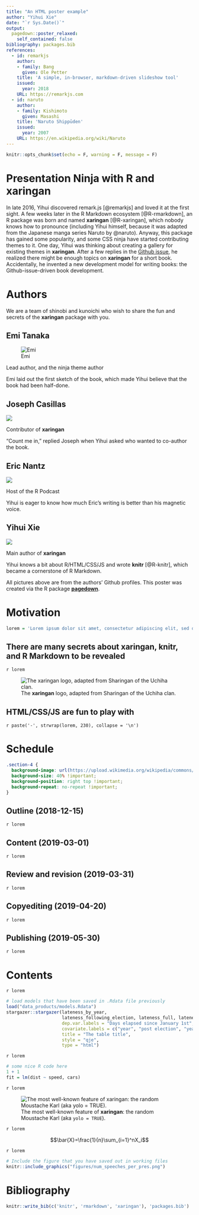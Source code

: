 ```yaml
---
title: "An HTML poster example"
author: "Yihui Xie"
date: "`r Sys.Date()`"
output:
  pagedown::poster_relaxed:
    self_contained: false
bibliography: packages.bib
references:
  - id: remarkjs
    author:
    - family: Bang
      given: Ole Petter
    title: 'A simple, in-browser, markdown-driven slideshow tool'
    issued:
      year: 2018
    URL: https://remarkjs.com
  - id: naruto
    author:
    - family: Kishimoto
      given: Masashi
    title: 'Naruto Shippūden'
    issued:
      year: 2007
    URL: https://en.wikipedia.org/wiki/Naruto
---
```




<!-- In your final paper you won't often want to echo code. Or see warning or messages on coding at this point.  So let's set the knitter setting to echo, warning and message to F globally -->

```r
knitr::opts_chunk$set(echo = F, warning = F, message = F)
```



Presentation Ninja [with]{.tiny} R and xaringan
================================================================================

In late 2016, Yihui discovered remark.js [@remarkjs] and loved it at the first sight. A few weeks later in the R Markdown ecosystem [@R-rmarkdown], an R package was born and named **xaringan** [@R-xaringan], which nobody knows how to pronounce (including Yihui himself, because it was adapted from the Japanese manga series Naruto by @naruto). Anyway, this package has gained some popularity, and some CSS ninja have started contributing themes to it. One day, Yihui was thinking about creating a gallery for existing themes in **xaringan**. After a few replies in the [Github issue](https://github.com/yihui/xaringan/issues/172), he realized there might be enough topics on **xaringan** for a short book. Accidentally, he invented a new development model for writing books: the Github-issue-driven book development.




[Authors]{.red}
================================================================================

We are a team of shinobi and kunoichi who wish to share the fun and secrets of the **xaringan** package with you.

::: member-cards
## Emi Tanaka

![Emi](https://avatars3.githubusercontent.com/u/7620319?s=400&v=4)

Lead author, and the ninja theme author

Emi laid out the first sketch of the book, which made Yihui believe that the book had been half-done.

## Joseph Casillas

![](https://avatars1.githubusercontent.com/u/1747068?s=400&v=4)

Contributor of **xaringan**

"Count me in," replied Joseph when Yihui asked who wanted to co-author the book.

## Eric Nantz

![](https://avatars0.githubusercontent.com/u/1043111?s=400&v=4)

Host of the R Podcast

Yihui is eager to know how much Eric's writing is better than his magnetic voice.

## Yihui Xie

![](https://avatars0.githubusercontent.com/u/163582?s=400&v=4)

Main author of **xaringan**

Yihui knows a bit about R/HTML/CSS/JS and wrote **knitr** [@R-knitr], which became a cornerstone of R Markdown.
:::

[All pictures above are from the authors' Github profiles. This poster was created via the R package [**pagedown**](https://github.com/rstudio/pagedown).]{.disclaimer}




[Motivation]{.blue}
================================================================================

```r
lorem = 'Lorem ipsum dolor sit amet, consectetur adipiscing elit, sed do eiusmod tempor incididunt ut labore et dolore magna aliqua. Ut enim ad minim veniam, quis nostrud exercitation ullamco laboris nisi ut aliquip ex ea commodo consequat. Duis aute irure dolor in reprehenderit in voluptate velit esse cillum dolore eu fugiat nulla pariatur. Excepteur sint occaecat cupidatat non proident, qui officia deserunt mollit anim id est laborum.'
```

## There are many secrets about **xaringan**, **knitr**, and R Markdown to be revealed

`r lorem`

![The **xaringan** logo, adapted from Sharingan of the Uchiha clan.](https://user-images.githubusercontent.com/163582/45438104-ea200600-b67b-11e8-80fa-d9f2a99a03b0.png)

## HTML/CSS/JS are fun to play with

`r paste('-', strwrap(lorem, 230), collapse = '\n')`




[Schedule]{.pink}
================================================================================

```css
.section-4 {
  background-image: url(https://upload.wikimedia.org/wikipedia/commons/7/7e/Mudra-Naruto-KageBunshin.svg) !important;
  background-size: 40% !important;
  background-position: right top !important;
  background-repeat: no-repeat !important;
}
```


## Outline (2018-12-15)

`r lorem`

## Content (2019-03-01)

`r lorem`

## Review and revision (2019-03-31)

`r lorem`

## Copyediting (2019-04-20)

`r lorem`

## Publishing (2019-05-30)

`r lorem`




[Contents]{.green}
================================================================================

`r lorem`

```r
# load models that have been saved in .Rdata file previously
load("data_products/models.Rdata")
stargazer::stargazer(lateness_by_year,
                     lateness_following_election, lateness_full, lateness_full_interaction,
                     dep.var.labels = "Days elapsed since January 1st",
                     covariate.labels = c("year", "post election", "year*post election"),
                     title = "The table title",
                     style = "qje",
                     type = "html")
```

`r lorem`

```r
# some nice R code here
1 + 1
fit = lm(dist ~ speed, cars)
```
`r lorem`

![The most well-known feature of **xaringan**: the random Moustache Karl (aka `yolo = TRUE`).](https://github.com/yihui/xaringan/releases/download/v0.0.2/karl-moustache.jpg)

`r lorem`

$$\bar{X}=\frac{1}{n}\sum_{i=1}^nX_i$$

`r lorem`

```r
# Include the figure that you have saved out in working files
knitr::include_graphics("figures/num_speeches_per_pres.png")
```


[Bibliography]{.yellow}
================================================================================

```r
knitr::write_bib(c('knitr', 'rmarkdown', 'xaringan'), 'packages.bib')
```
